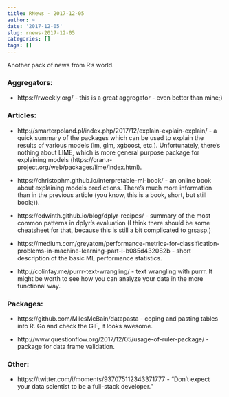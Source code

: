 ```yaml
---
title: RNews - 2017-12-05
author: ~
date: '2017-12-05'
slug: rnews-2017-12-05
categories: []
tags: []
---
```


Another pack of news from R's world.

### Aggregators:

- https://rweekly.org/ - this is a great aggregator - even better than mine;)

### Articles:

- http://smarterpoland.pl/index.php/2017/12/explain-explain-explain/ - a quick summary of the packages which can be used to explain the results of various models (lm, glm, xgboost, etc.). Unfortunately, there's nothing about LIME, which is more general purpose package for explaining models (https://cran.r-project.org/web/packages/lime/index.html).

- https://christophm.github.io/interpretable-ml-book/ - an online book about explaining models predictions. There's much more information than in the previous article (you know, this is a book, short, but still book;)).

- https://edwinth.github.io/blog/dplyr-recipes/ - summary of the most common patterns in dplyr's evaluation (I think there should be some cheatsheet for that, because this is still a bit complicated to grsasp.)

- https://medium.com/greyatom/performance-metrics-for-classification-problems-in-machine-learning-part-i-b085d432082b - short description of the basic ML performance statistics.

- http://colinfay.me/purrr-text-wrangling/ - text wrangling with purrr. It might be worth to see how you can analyze your data in the more functional way.

### Packages:

- https://github.com/MilesMcBain/datapasta - coping and pasting tables into R. Go and check the GIF, it looks awesome.

- http://www.questionflow.org/2017/12/05/usage-of-ruler-package/ - package for data frame validation.

### Other:

- https://twitter.com/i/moments/937075112343371777 - "Don't expect your data scientist to be a full-stack developer."
